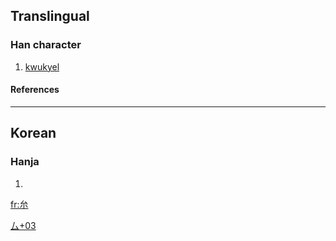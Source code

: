 ==Translingual==
===Han character===
{{Han char|rn=28|rad=厶|as=03|sn=5|four=|canj=戈火 (IF)}}
# [[kwukyel]]
====References====
{{Han ref|kx=0164.111|dj=0372.111|hdz=10385.021|uh=53BC|ud=21436}}
----
==Korean==
===Hanja===
{{ko-hanja|hangeul=[[윽]], [[금]]|rv=euk, geum|mr=ŭk, kŭm}}
# {{defn|Korean}}


[[Category:Korean-only CJKV Characters|厶+03]]

[[fr:厼]]